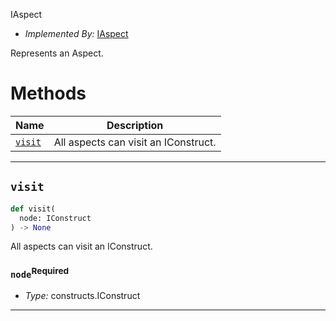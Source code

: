  IAspect <a name="IAspect" id="cdktf.IAspect"></a>

- *Implemented By:* <a href="#cdktf.IAspect">IAspect</a>

Represents an Aspect.

# Methods <a name="Methods" id="Methods"></a>

| **Name** | **Description** |
| --- | --- |
| <code><a href="#cdktf.IAspect.visit">visit</a></code> | All aspects can visit an IConstruct. |

---

## `visit` <a name="visit" id="cdktf.IAspect.visit"></a>

```python
def visit(
  node: IConstruct
) -> None
```

All aspects can visit an IConstruct.

### `node`<sup>Required</sup> <a name="node" id="cdktf.IAspect.visit.parameter.node"></a>

- *Type:* constructs.IConstruct

---

